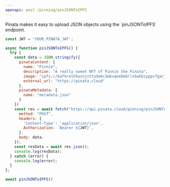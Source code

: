 ```yaml
---
openapi: post /pinning/pinJSONToIPFS
---
```


<Accordion title="Guide">
Pinata makes it easy to upload JSON objects using the `pinJSONToIPFS` endpoint.

```javascript Pin JSON
const JWT = 'YOUR_PINATA_JWT';

async function pinJSONToIPFS() {
  try {
    const data = JSON.stringify({
      pinataContent: {
        name: "Pinnie",
        description: "A really sweet NFT of Pinnie the Pinata",
        image: "ipfs://bafkreih5aznjvttude6c3wbvqeebb6rlx5wkbzyppv7garjiubll2ceym4",
        external_url: "https://pinata.cloud"
      },
      pinataMetadata: {
        name: "metadata.json"
      }
    })
    const res = await fetch("https://api.pinata.cloud/pinning/pinJSONToIPFS", {
      method: "POST",
      headers: {
        'Content-Type': 'application/json',
        Authorization: `Bearer ${JWT}`,
      },
      body: data,
    });
    const resData = await res.json();
    console.log(resData);
  } catch (error) {
    console.log(error);
  }
};

await pinJSONToIPFS()
```
</Accordion>
